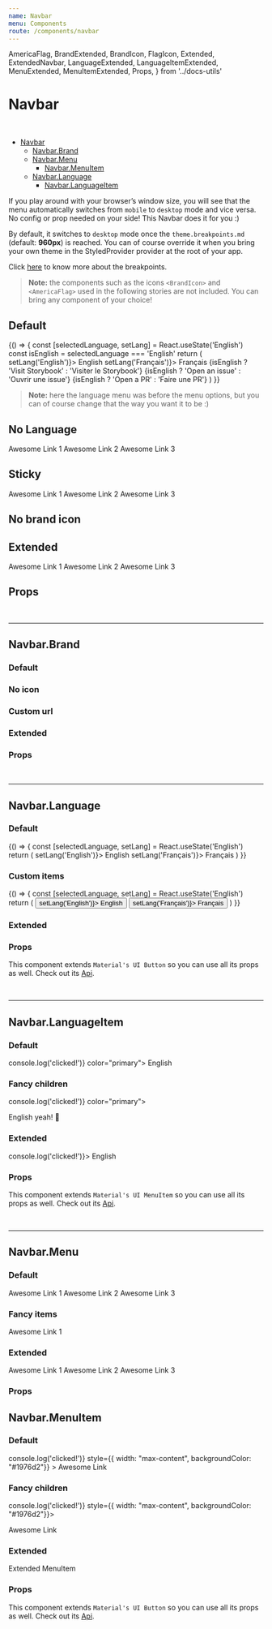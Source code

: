 ```yaml
---
name: Navbar
menu: Components
route: /components/navbar
---
```


  AmericaFlag,
  BrandExtended,
  BrandIcon,
  FlagIcon,
  Extended,
  ExtendedNavbar,
  LanguageExtended,
  LanguageItemExtended,
  MenuExtended,
  MenuItemExtended,
  Props,
} from '../docs-utils'

# Navbar

<br/>

- [Navbar](#)
  - [Navbar.Brand](#navbarbrand)
  - [Navbar.Menu](#navbarmenu)
    - [Navbar.MenuItem](#navbarmenuitem)
  - [Navbar.Language](#navbarlanguage)
    - [Navbar.LanguageItem](#navbarlanguageitem)

If you play around with your browser’s window size, you will see that the menu automatically switches from `mobile` to `desktop` mode and vice versa.
No config or prop needed on your side! This Navbar does it for you :)

By default, it switches to `desktop` mode once the `theme.breakpoints.md` (default: **960px**) is reached. 
You can of course override it when you bring your own theme in the StyledProvider provider at the root of your app.

Click [here](https://material-ui.com/customization/default-theme/) to know more about the breakpoints.

> **Note:** the components such as the icons `<BrandIcon>` and `<AmericaFlag>` used in the following stories are not included. You
can bring any component of your choice!


## Default

<Playground>
  {() => {
     const [selectedLanguage, setLang] = React.useState('English')
    const isEnglish = selectedLanguage === 'English'
    return (
      <Navbar>
        <Navbar.Brand title="Components-extra">
          <BrandIcon />
        </Navbar.Brand>
        <Navbar.Language selectedLanguage={selectedLanguage}>
          <Navbar.LanguageItem label="english" onClick={() => setLang('English')}>
            English
          </Navbar.LanguageItem>
          <Navbar.LanguageItem label="french" onClick={() => setLang('Français')}>
            Français
          </Navbar.LanguageItem>
        </Navbar.Language>
        <Navbar.Menu>
          <Navbar.MenuItem href="/">
            {isEnglish ? 'Visit Storybook' : 'Visiter le Storybook'}
          </Navbar.MenuItem>
          <Navbar.MenuItem href="https://github.com/alexandre-lelain/components-extra/issues">
            {isEnglish ? 'Open an issue' : 'Ouvrir une issue'}
          </Navbar.MenuItem>
          <Navbar.MenuItem href="https://github.com/alexandre-lelain/components-extra/pulls">
            {isEnglish ? 'Open a PR' : 'Faire une PR'}
          </Navbar.MenuItem>
        </Navbar.Menu>
      </Navbar>
    )
  }}
</Playground>

> **Note:** here the language menu was before the menu options, but you can of course change that the way
you want it to be :)

## No Language

<Playground>
  <Navbar>
    <Navbar.Brand title="Awesome Navbar">
      <BrandIcon />
    </Navbar.Brand>
    <Navbar.Menu>
      <Navbar.MenuItem href="#">Awesome Link 1</Navbar.MenuItem>
      <Navbar.MenuItem href="#">Awesome Link 2</Navbar.MenuItem>
      <Navbar.MenuItem href="#">Awesome Link 3</Navbar.MenuItem>
    </Navbar.Menu>
  </Navbar>
</Playground>

## Sticky

<Playground>
  <div style={{ height: 300, overflow: 'auto' }}>
    <Navbar isSticky>
      <Navbar.Brand title="Awesome Navbar">
        <BrandIcon />
      </Navbar.Brand>
      <Navbar.Menu>
        <Navbar.MenuItem href="#">Awesome Link 1</Navbar.MenuItem>
        <Navbar.MenuItem href="#">Awesome Link 2</Navbar.MenuItem>
        <Navbar.MenuItem href="#">Awesome Link 3</Navbar.MenuItem>
      </Navbar.Menu>
    </Navbar>
    <div style={{ height: 800 }} />
  </div>
</Playground>

## No brand icon

<Playground>
  <Navbar>
    <Navbar.Brand title="Awesome Navbar" />
  </Navbar>
</Playground>

## Extended

<Extended name="Navbar">
  <ExtendedNavbar>
    <Navbar.Brand title="Awesome Navbar" />
    <Navbar.Menu>
      <Navbar.MenuItem href="#">Awesome Link 1</Navbar.MenuItem>
      <Navbar.MenuItem href="#">Awesome Link 2</Navbar.MenuItem>
      <Navbar.MenuItem href="#">Awesome Link 3</Navbar.MenuItem>
    </Navbar.Menu>
  </ExtendedNavbar>
</Extended>

## Props

<Props of={Navbar}/>

<br />
<hr />

## Navbar.Brand

### Default

<Playground>
  <Navbar.Brand title="Awesome Navbar" style={{ width: "max-content", backgroundColor: "#1976d2"}}>
    <BrandIcon />
  </Navbar.Brand>
</Playground>

### No icon

<Playground>
  <Navbar.Brand title="Awesome Navbar" style={{ width: "max-content", backgroundColor: "#1976d2"}}/>
</Playground>

### Custom url

<Playground>
  <Navbar.Brand
    href="https://www.youtube.com/watch?v=Ckom3gf57Yw"
    title="Awesome Navbar"
    style={{ width: "max-content", backgroundColor: "#1976d2"}}
  >
    <BrandIcon />
  </Navbar.Brand>
</Playground>

### Extended

<Extended name="Navbar.Brand">
  <BrandExtended title="Awesome Navbar" href="https://www.youtube.com/watch?v=Ckom3gf57Yw">
    <BrandIcon />
  </BrandExtended>
</Extended>

### Props

<Props of={Navbar.Brand} />

<br />
<hr />

## Navbar.Language

### Default

<Playground>
  {() => {
    const [selectedLanguage, setLang] = React.useState('English')
    return (
      <Navbar.Language selectedLanguage={selectedLanguage} color="primary">
        <Navbar.LanguageItem label="english" onClick={() => setLang('English')}>
          English
        </Navbar.LanguageItem>
        <Navbar.LanguageItem label="french" onClick={() => setLang('Français')}>
          Français
        </Navbar.LanguageItem>
      </Navbar.Language>
    )
  }}
</Playground>

### Custom items

<Playground>
  {() => {
    const [selectedLanguage, setLang] = React.useState('English')
    return (
      <Navbar.Language selectedLanguage={selectedLanguage} color="primary">
        <button label="english" onClick={() => setLang('English')}>
          English
        </button>
        <button label="french" onClick={() => setLang('Français')}>
          Français
        </button>
      </Navbar.Language>
    )
  }}
</Playground>

### Extended

<Extended name="Navbar.Language">
  <LanguageExtended />
</Extended>

### Props

This component extends `Material's UI Button` so you can use all its props as well. Check out its [Api](https://material-ui.com/api/button/).

<Props of={Navbar.Language} />

<br />
<hr />

## Navbar.LanguageItem

### Default

<Playground>
  <Navbar.LanguageItem label="english" onClick={() => console.log('clicked!')} color="primary">
    English
  </Navbar.LanguageItem>
</Playground>

### Fancy children

<Playground>
  <Navbar.LanguageItem label="english" onClick={() => console.log('clicked!')} color="primary">
    <AmericaFlag />
    <p style={{ paddingLeft: '8px', margin: '4px' }}>English yeah! 🤘</p>
  </Navbar.LanguageItem>
</Playground>

### Extended

<Extended name="Navbar.LanguageItem">
  <LanguageItemExtended label="english" onClick={() => console.log('clicked!')}>
    English
  </LanguageItemExtended>
</Extended>

### Props

This component extends `Material's UI MenuItem` so you can use all its props as well. Check out its [Api](https://material-ui.com/api/menu-item/).

<Props of={Navbar.LanguageItem}/>

<br />
<hr />

## Navbar.Menu

### Default

<Playground>
  <Navbar.Menu label="open-menu" style={{ width: "max-content", backgroundColor: "#1976d2"}}>
    <Navbar.MenuItem href="#">Awesome Link 1</Navbar.MenuItem>
    <Navbar.MenuItem href="#">Awesome Link 2</Navbar.MenuItem>
    <Navbar.MenuItem href="#">Awesome Link 3</Navbar.MenuItem>
  </Navbar.Menu>
</Playground>

### Fancy items

<Playground>
  <Navbar.Menu style={{ width: "max-content", backgroundColor: "#1976d2"}}>
    <Navbar.MenuItem href="#">
      <BrandIcon />
      Awesome Link 1
    </Navbar.MenuItem>
    <Navbar.MenuItem href="#">
      <AmericaFlag />
    </Navbar.MenuItem>
    <Navbar.MenuItem href="#">
      <BrandIcon />
    </Navbar.MenuItem>
  </Navbar.Menu>
</Playground>

### Extended

<Extended name="Navbar.Menu">
  <MenuExtended>
    <Navbar.MenuItem href="#">Awesome Link 1</Navbar.MenuItem>
    <Navbar.MenuItem href="#">Awesome Link 2</Navbar.MenuItem>
    <Navbar.MenuItem href="#">Awesome Link 3</Navbar.MenuItem>
  </MenuExtended>
</Extended>

### Props

<Props of={Navbar.Menu}/>

## Navbar.MenuItem

### Default

<Playground>
  <Navbar.MenuItem
    onClick={() => console.log('clicked!')}
    style={{ width: "max-content", backgroundColor: "#1976d2"}}
  >
    Awesome Link
  </Navbar.MenuItem>
</Playground>

### Fancy children

<Playground>
  <Navbar.MenuItem onClick={() => console.log('clicked!')} style={{ width: "max-content", backgroundColor: "#1976d2"}}>
    <BrandIcon />
    <p style={{ paddingLeft: '8px', paddingRight: '8px', margin: '0px' }}>Awesome Link</p>
    <AmericaFlag />
  </Navbar.MenuItem>
</Playground>

### Extended

<Extended name="Navbar.MenuItem">
  <MenuItemExtended href="#">Extended MenuItem</MenuItemExtended>
</Extended>

### Props

This component extends `Material's UI Button` so you can use all its props as well. Check out its [Api](https://material-ui.com/api/button/).

<Props of={Navbar.MenuItem}/>